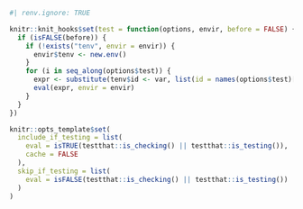 ```r
#| renv.ignore: TRUE

knitr::knit_hooks$set(test = function(options, envir, before = FALSE) {
  if (isFALSE(before)) {
    if (!exists("tenv", envir = envir)) {
      envir$tenv <- new.env()
    }
    for (i in seq_along(options$test)) {
      expr <- substitute(tenv$id <- var, list(id = names(options$test)[i], var = as.name(options$test[[i]])))
      eval(expr, envir = envir)
    }
  }
})

knitr::opts_template$set(
  include_if_testing = list(
    eval = isTRUE(testthat::is_checking() || testthat::is_testing()),
    cache = FALSE
  ),
  skip_if_testing = list(
    eval = isFALSE(testthat::is_checking() || testthat::is_testing())
  )
)
```